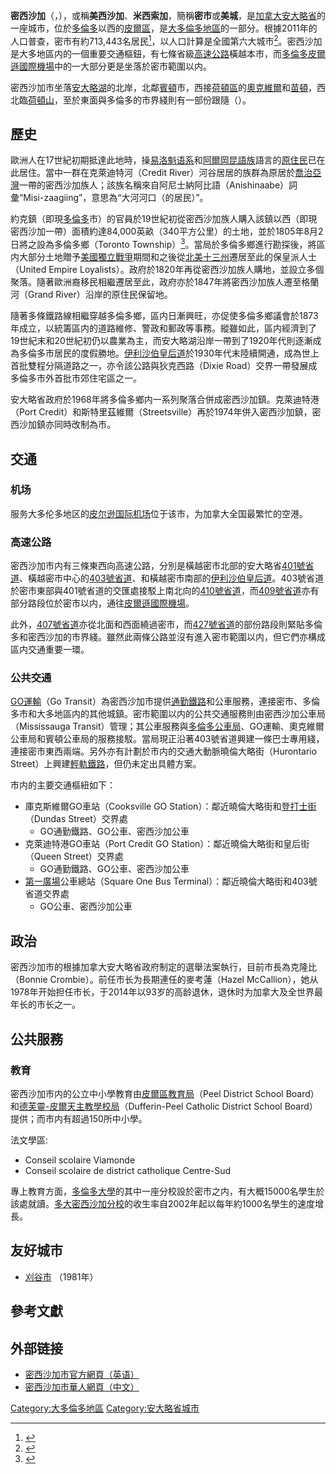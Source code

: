 {{noteTA
|1=zh-hans:公车局;zh-hk:公車局;zh-tw:公車局;
}}
{{Infobox settlement
| name                            = Mississauga
| official_name                   = City of Mississauga
| native_name                     =
| settlement_type                 = [[安大略省行政区划|市（下层自治体）]]
| image_skyline                   = File:Burnhamthorpe Rd W, Mississauga - panoramio (1).jpg
| image_caption                   = 市中心，最高处为[[梦露大厦|梦露大厦]]，2016年摄
| image_flag                      =
| image_blank_emblem              = Mississauga_city_logo_2014.svg
| nickname                        =
| motto                           = Pride in our past, faith in our future
Leading Today for Tomorrow
| image_map                       = Location of Mississauga.PNG
| mapsize                         =
| map_caption                     = 
| pushpin_map                     = Canada Southern Ontario
| pushpin_mapsize                 = 200
| pushpin_map_caption             =
| coordinates                     = {{coord|43|36|N|79|39|W|region:CA-ON|display=inline,title}}
| subdivision_type                = 国家
| subdivision_name                = 加拿大
| subdivision_type1               = 省
| subdivision_type2               = 区
| subdivision_name1               = [[安大略省|安大略省]]
| subdivision_name2               = [[皮爾區|皮爾區]]
| established_title               = 建立
| established_date                = 1968（镇）
| established_title2              = 设市
| established_date2               = 1974
| established_title3              =
| established_date3               =
| leader_title                    = 市长
| leader_name                     = Bonnie Crombie
| leader_title1                   = 议会
| leader_name1                    = [[米西索加市议会|米西索加市议会]]
| area_magnitude                  =
| area_total_km2                  = 292.43
| area_land_km2                   =
| area_water_km2                  =
| area_water_percent              =
| area_urban_km2                  =
| elevation_m                     = 156
| population_total                = 721,599
| population_as_of                = 2016
| population_footnotes            = <ref name=Census2016>{{SCref |unit=csd |code=3521005|year=2016}}</ref>
| population_density_km2          = 2,467.60
| population_urban                =
| postal_code_type                =邮编
| postal_code                     = L4T至L5W、M7R
| area_code                       = 905、289、365
| unemployment_rate               =
| website                         = [http://www.mississauga.ca/portal/home www.mississauga.ca]
| footnotes                       =

| timezone                        = EST
| utc_offset                      = −05:00
| timezone_DST                    = EDT
| utc_offset_DST                  = −04:00
| blank_name                      = 当地居民称谓
| blank_info                      = {{hlist |Mississaugan|Saugan}}
}}
'''密西沙加'''（{{lang|en|Mississauga}}，{{IPAc-en|audio=mississauga.ogg|ˌ|m|ɪ|s|ɪ|ˈ|s|ɑ:|ɡ|ə}}），或稱'''美西沙加'''、'''米西索加'''，簡稱'''密市'''或'''美城'''，是[[加拿大|加拿大]][[安大略省|安大略省]]的一座城市，位於[[多倫多|多倫多]]以西的[[皮爾區|皮爾區]]，是[[大多倫多地區|大多倫多地區]]的一部分。根據2011年的人口普查，密市有約713,443名居民<ref name=2011census>{{cite web |url=http://www12.statcan.gc.ca/census-recensement/2011/dp-pd/prof/details/page.cfm?Lang=E&Geo1=CSD&Code1=3521005&Geo2=CD&Code2=3521&Data=Count&SearchType=Begins&SearchPR=01&B1=All |title=Mississauga, City Ontario (Census Subdivision) |work=Census Profile |publisher=[[Statistics_Canada|Statistics Canada]] |date=2012-02-08 |access-date=2012-02-08 |language=en |archive-date=2012-06-22 |archive-url=https://web.archive.org/web/20120622050551/http://www12.statcan.gc.ca/census-recensement/2011/dp-pd/prof/details/page.cfm?Lang=E&Geo1=CSD&Code1=3521005&Geo2=CD&Code2=3521&Data=Count&SearchType=Begins&SearchPR=01&B1=All |dead-url=no }}</ref>，以人口計算是全國第六大城市<ref name=2001census>{{cite web |url=http://www12.statcan.ca/english/census06/data/popdwell/Table.cfm?T=301&S=3&O=D |title=Population and Dwelling Counts, for Canada and Census Subdivisions (Municipalities), 2006 and 2001 Censuses - 100% Data |work=[[加拿大統計局|加拿大統計局]]，2006年人口普查 |date=2007-03-13 |access-date=2007-03-14 |language=en |archive-date=2018-12-26 |archive-url=https://web.archive.org/web/20181226021951/https://www12.statcan.gc.ca/census-recensement/2006/dp-pd/hlt/97-550/Index.cfm?TPL=P3C&Page=INDX&LANG=Eng |dead-url=no }}</ref>。密西沙加是大多地區内的一個重要交通樞鈕，有七條省級[[高速公路|高速公路]]橫越本市，而[[多倫多皮爾遜國際機場|多倫多皮爾遜國際機場]]中的一大部分更是坐落於密市範圍以内。

密西沙加市坐落[[安大略湖|安大略湖]]的北岸，北鄰[[賓頓|賓頓]]市，西接[[荷頓區|荷頓區]]的[[奧克維爾_(安大略省)|奧克維爾]]和[[米爾頓_(安大略省)|苗頓]]，西北臨[[荷頓山|荷頓山]]，至於東面與多倫多的市界綫則有一部份跟隨{{tsl|en|Etobicoke Creek|怡陶碧谷溪}}（{{lang|en|Etobicoke Creek}}）。

== 歷史 ==
歐洲人在17世紀初期抵達此地時，操[[易洛魁语系|易洛魁语系]]和[[阿爾岡昆語族|阿爾岡昆語族]]語言的[[加拿大原住民|原住民]]已在此居住。當中一群在克萊迪特河（Credit River）河谷居居的族群為原居於[[喬治亞灣|喬治亞灣]]一帶的密西沙加族人；該族名稱來自阿尼士納阿比語（Anishinaabe）詞彙“Misi-zaagiing”，意思為“大河河口（的居民）”。

約克鎮（即現[[多倫多|多倫多]]市）的官員於19世紀初從密西沙加族人購入該鎮以西（即現密西沙加一帶）面積約達84,000英畝（340平方公里）的土地，並於1805年8月2日將之設為多倫多鄉（Toronto Township）<ref>{{cite web |url=http://www.mississauga.com/news/article/544075--feds-offer-to-settle-land-claims |title=Feds offer to settle land claims |publisher=Mississauga Article |date=2010-01-27 |accessdate=2010-07-27 |archive-date=2011-07-16 |archive-url=https://web.archive.org/web/20110716034418/http://www.mississauga.com/news/article/544075--feds-offer-to-settle-land-claims |dead-url=no }}</ref>。當局於多倫多鄉進行勘探後，將區内大部分土地贈予[[美國獨立戰爭|美國獨立戰爭]]期間和之後從[[北美十三州|北美十三州]]遷居至此的保皇派人士（United Empire Loyalists）。政府於1820年再從密西沙加族人購地，並設立多個聚落。隨著歐洲裔移民相繼遷居至此，政府亦於1847年將密西沙加族人遷至格蘭河（Grand River）沿岸的原住民保留地。

隨著多條鐵路線相繼穿越多倫多鄉，區内日漸興旺，亦促使多倫多鄉議會於1873年成立，以統籌區内的道路維修、警政和郵政等事務。縱雖如此，區内經濟到了19世紀末和20世紀初仍以農業為主，而安大略湖沿岸一帶到了1920年代則逐漸成為多倫多市居民的度假勝地。[[伊利沙伯皇后道|伊利沙伯皇后道]]於1930年代末陸續開通，成為世上首批雙程分隔道路之一，亦令該公路與狄克西路（Dixie Road）交界一帶發展成多倫多市外首批市郊住宅區之一。

安大略省政府於1968年將多倫多鄉内一系列聚落合併成密西沙加鎮。克萊迪特港（Port Credit）和斯特里茲維爾（Streetsville）再於1974年併入密西沙加鎮，密西沙加鎮亦同時改制為市。

== 交通 ==
===机场===
服务大多伦多地区的[[皮尔逊国际机场|皮尔逊国际机场]]位于该市，为加拿大全国最繁忙的空港。

=== 高速公路 ===
密西沙加市内有三條東西向高速公路，分別是橫越密市北部的安大略省[[401號省道_(安大略)|401號省道]]、橫越密市中心的[[403號省道_(安大略)|403號省道]]、和橫越密市南部的[[伊利沙伯皇后道|伊利沙伯皇后道]]。403號省道於密市東部與401號省道的交匯處接駁上南北向的[[410號省道_(安大略)|410號省道]]，而[[409號省道_(安大略)|409號省道]]亦有部分路段位於密市以内，通往[[皮爾遜國際機場|皮爾遜國際機場]]。

此外，[[407號省道_(安大略)|407號省道]]亦從北面和西面繞過密市，而[[427號省道_(安大略)|427號省道]]的部份路段則緊貼多倫多和密西沙加的市界綫。雖然此兩條公路並沒有進入密市範圍以内，但它們亦構成區内交通重要一環。

=== 公共交通 ===
[[GO運輸|GO運輸]]（Go Transit）為密西沙加市提供[[通勤鐵路|通勤鐵路]]和公車服務，連接密市、多倫多市和大多地區内的其他城鎮。密市範圍以内的公共交通服務則由密西沙加公車局（Mississauga Transit）管理；其公車服務與[[多倫多公車局|多倫多公車局]]、GO運輸、奧克維爾公車局和賓頓公車局的服務接駁。當局現正沿著403號省道興建一條巴士專用綫，連接密市東西兩端。另外亦有計劃於市内的交通大動脈曉倫大略街（Hurontario Street）上興建[[輕軌鐵路|輕軌鐵路]]，但仍未定出具體方案。

市内的主要交通樞紐如下：
* 庫克斯維爾GO車站（Cooksville GO Station）：鄰近曉倫大略街和[[登打士街_(安大略省)|登打士街]]（Dundas Street）交界處
** GO通勤鐵路、GO公車、密西沙加公車
* 克萊迪特港GO車站（Port Credit GO Station）：鄰近曉倫大略街和皇后街（Queen Street）交界處
** GO通勤鐵路、GO公車、密西沙加公車
* [[一號廣場購物中心|第一廣場]]公車總站（Square One Bus Terminal）：鄰近曉倫大略街和403號省道交界處
** GO公車、密西沙加公車

== 政治 ==
密西沙加市的根據加拿大安大略省政府制定的選舉法案執行，目前市長為克隆比（Bonnie Crombie）。前任市长为長期連任的麥考蓮（Hazel McCallion），她从1978年开始担任市长，于2014年以93岁的高龄退休，退休时为加拿大及全世界最年长的市长之一。

== 公共服務 ==
=== 教育 ===
密西沙加市内的公立中小學教育由[[皮爾區教育局|皮爾區教育局]]（Peel District School Board）和[[德芙靈-皮爾天主教學校局|德芙靈-皮爾天主教學校局]]（Dufferin-Peel Catholic District School Board）提供；而市内有超過150所中小學。

法文學區:
*Conseil scolaire Viamonde
*Conseil scolaire de district catholique Centre-Sud

專上教育方面，[[多倫多大學|多倫多大學]]的其中一座分校設於密市之内，有大概15000名學生於該處就讀。[[多倫多大學密西沙加分校|多大密西沙加分校]]的收生率自2002年起以每年約1000名學生的速度增長。

== 友好城市 ==
* {{JPN}}[[刈谷市|刈谷市]] （1981年）

== 參考文獻 ==
{{Reflist}}

== 外部链接 ==
{{Commonscat|Mississauga}}
* [http://www.mississauga.ca 密西沙加市官方網頁（英语）]{{Wayback|url=http://www.mississauga.ca/ |date=20080212112401 }}
* [http://www.mississaugachinese.ca 密西沙加市華人網頁（中文）]{{Wayback|url=http://www.mississaugachinese.ca/ |date=20200828151934 }}

{{大多倫多地區}}

[[Category:大多倫多地區|Category:大多倫多地區]]
[[Category:安大略省城市|Category:安大略省城市]]